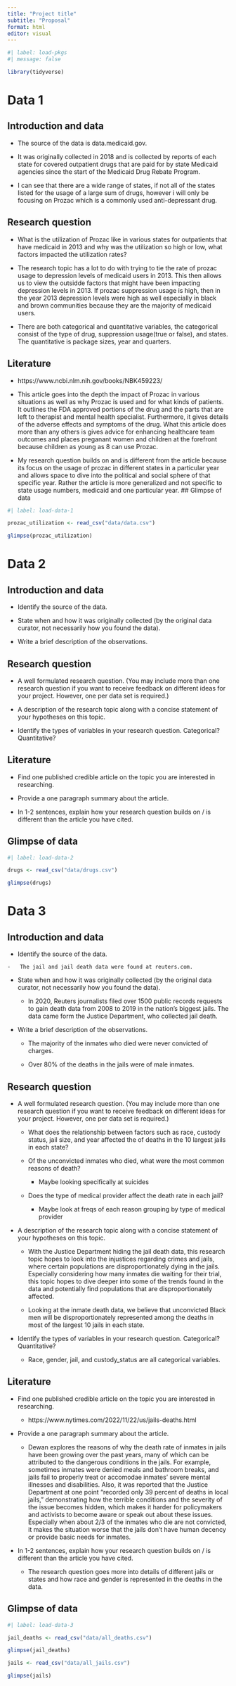 ```yaml
---
title: "Project title"
subtitle: "Proposal"
format: html
editor: visual
---
```


```r
#| label: load-pkgs
#| message: false

library(tidyverse)
```

# Data 1

## Introduction and data

-   The source of the data is data.medicaid.gov.

-   It was originally collected in 2018 and is collected by reports of each state for covered outpatient drugs that are paid for by state Medicaid agencies since the start of the Medicaid Drug Rebate Program.

-   I can see that there are a wide range of states, if not all of the states listed for the usage of a large sum of drugs, however i will only be focusing on Prozac which is a commonly used anti-depressant drug.

## Research question

-   What is the utilization of Prozac like in various states for outpatients that have medicaid in 2013 and why was the utilization so high or low, what factors impacted the utilization rates?

-   The research topic has a lot to do with trying to tie the rate of prozac usage to depression levels of medicaid users in 2013. This then allows us to view the outsidde factors that might have been impacting depression levels in 2013. If prozac suppression usage is high, then in the year 2013 depression levels were high as well especially in black and brown communities because they are the majority of medicaid users.

-   There are both categorical and quantitative variables, the categorical consist of the type of drug, suppression usage(true or false), and states. The quantitative is package sizes, year and quarters.

## Literature

-   https://www.ncbi.nlm.nih.gov/books/NBK459223/

-   This article goes into the depth the impact of Prozac in various situations as well as why Prozac is used and for what kinds of patients. It outlines the FDA approved portions of the drug and the parts that are left to therapist and mental health specialist. Furthermore, it gives details of the adverse effects and symptoms of the drug. What this article does more than any others is gives advice for enhancing healthcare team outcomes and places preganant women and children at the forefront because children as young as 8 can use Prozac.

-   My research question builds on and is different from the article because its focus on the usage of prozac in different states in a particular year and allows space to dive into the political and social sphere of that specific year. Rather the article is more generalized and not specific to state usage numbers, medicaid and one particular year. \## Glimpse of data

```r
#| label: load-data-1

prozac_utilization <- read_csv("data/data.csv")

glimpse(prozac_utilization)
```

# Data 2

## Introduction and data

-   Identify the source of the data.

-   State when and how it was originally collected (by the original data curator, not necessarily how you found the data).

-   Write a brief description of the observations.

## Research question

-   A well formulated research question. (You may include more than one research question if you want to receive feedback on different ideas for your project. However, one per data set is required.)

-   A description of the research topic along with a concise statement of your hypotheses on this topic.

-   Identify the types of variables in your research question. Categorical? Quantitative?

## Literature

-   Find one published credible article on the topic you are interested in researching.

-   Provide a one paragraph summary about the article.

-   In 1-2 sentences, explain how your research question builds on / is different than the article you have cited.

## Glimpse of data

```r
#| label: load-data-2

drugs <- read_csv("data/drugs.csv")

glimpse(drugs)
```

# Data 3

## Introduction and data

-    Identify the source of the data.

    -   The jail and jail death data were found at reuters.com.

-   State when and how it was originally collected (by the original data curator, not necessarily how you found the data).

    -   In 2020, Reuters journalists filed over 1500 public records requests to gain death data from 2008 to 2019 in the nation's biggest jails. The data came form the Justice Department, who collected jail death.

-   Write a brief description of the observations.

    -   The majority of the inmates who died were never convicted of charges.

    -   Over 80% of the deaths in the jails were of male inmates.

## Research question

-   A well formulated research question. (You may include more than one research question if you want to receive feedback on different ideas for your project. However, one per data set is required.)

    -   What does the relationship between factors such as race, custody status, jail size, and year affected the of deaths in the 10 largest jails in each state?

    -   Of the unconvicted inmates who died, what were the most common reasons of death?

        -   Maybe looking specifically at suicides

    -   Does the type of medical provider affect the death rate in each jail?

        -   Maybe look at freqs of each reason grouping by type of medical provider

-   A description of the research topic along with a concise statement of your hypotheses on this topic.

    -   With the Justice Department hiding the jail death data, this research topic hopes to look into the injustices regarding crimes and jails, where certain populations are disproportionately dying in the jails. Especially considering how many inmates die waiting for their trial, this topic hopes to dive deeper into some of the trends found in the data and potentially find populations that are disproportionately affected.

    -   Looking at the inmate death data, we believe that unconvicted Black men will be disproportionately represented among the deaths in most of the largest 10 jails in each state.

-   Identify the types of variables in your research question. Categorical? Quantitative?

    -   Race, gender, jail, and custody_status are all categorical variables.

## Literature

-   Find one published credible article on the topic you are interested in researching.

    -   https://www.nytimes.com/2022/11/22/us/jails-deaths.html

-   Provide a one paragraph summary about the article.

    -   Dewan explores the reasons of why the death rate of inmates in jails have been growing over the past years, many of which can be attributed to the dangerous conditions in the jails. For example, sometimes inmates were denied meals and bathroom breaks, and jails fail to properly treat or accomodae inmates' severe mental illnesses and disabilities. Also, it was reported that the Justice Department at one point "recorded only 39 percent of deaths in local jails," demonstrating how the terrible conditions and the severity of the issue becomes hidden, which makes it harder for policymakers and activists to become aware or speak out about these issues. Especially when about 2/3 of the inmates who die are not convicted, it makes the situation worse that the jails don't have human decency or provide basic needs for inmates.

-   In 1-2 sentences, explain how your research question builds on / is different than the article you have cited.

    -   The research question goes more into details of different jails or states and how race and gender is represented in the deaths in the data.

## Glimpse of data

```r
#| label: load-data-3

jail_deaths <- read_csv("data/all_deaths.csv")

glimpse(jail_deaths)

jails <- read_csv("data/all_jails.csv")

glimpse(jails)
```
